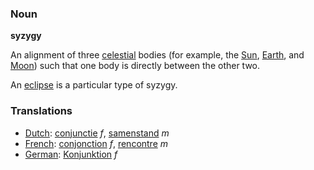 ===Noun===
'''syzygy'''

An alignment of three [[celestial]] bodies (for example, the [[Sun]], [[Earth]], and [[Moon]]) such that one body is directly between the other two.

An [[eclipse]] is a particular type of syzygy.

===Translations===
*[[Dutch]]: [[conjunctie]] ''f'', [[samenstand]] ''m''
*[[French]]: [[conjonction]] ''f'', [[rencontre]] ''m''
*[[German]]: [[Konjunktion]] ''f''